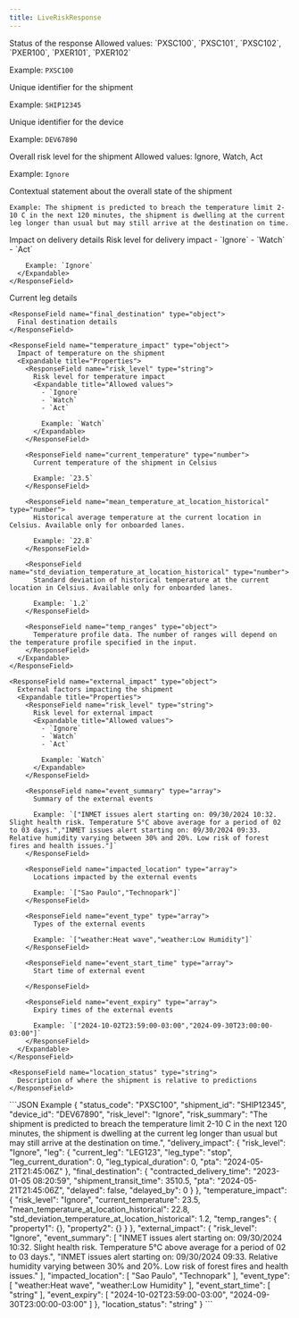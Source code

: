 ---
title: LiveRiskResponse
---

<ResponseField name="status_code" type="string">
Status of the response
Allowed values: `PXSC100`, `PXSC101`, `PXSC102`, `PXER100`, `PXER101`, `PXER102`

Example: `PXSC100`
</ResponseField>

<ResponseField name="shipment_id" type="string">
 Unique identifier for the shipment

Example: `SHIP12345`
</ResponseField>

<ResponseField name="device_id" type="string">
Unique identifier for the device

Example: `DEV67890`
</ResponseField>

<ResponseField name="risk_level" type="string">
Overall risk level for the shipment
Allowed values: Ignore, Watch, Act

Example: `Ignore`
</ResponseField>

<ResponseField name="risk_summary" type="string">
Contextual statement about the overall state of the shipment

`Example: The shipment is predicted to breach the temperature limit 2-10 C in the next 120 minutes, the shipment is dwelling at the current leg longer than usual but may still arrive at the destination on time.`
</ResponseField>

<ResponseField name="delivery_impact" type="object">
  Impact on delivery details
  <Expandable title="Properties">
    <ResponseField name="risk_level" type="string">
      Risk level for delivery impact
      <Expandable title="Allowed values">
        - `Ignore`
        - `Watch`
        - `Act`

        Example: `Ignore`
      </Expandable>
    </ResponseField>
 </Expandable>
</ResponseField>
    <ResponseField name="leg" type="object">
      Current leg details
    </ResponseField>

    <ResponseField name="final_destination" type="object">
      Final destination details
    </ResponseField>

    <ResponseField name="temperature_impact" type="object">
      Impact of temperature on the shipment
      <Expandable title="Properties">
        <ResponseField name="risk_level" type="string">
          Risk level for temperature impact
          <Expandable title="Allowed values">
            - `Ignore`
            - `Watch`
            - `Act`

            Example: `Watch`
          </Expandable>
        </ResponseField>

        <ResponseField name="current_temperature" type="number">
          Current temperature of the shipment in Celsius

          Example: `23.5`
        </ResponseField>

        <ResponseField name="mean_temperature_at_location_historical" type="number">
          Historical average temperature at the current location in Celsius. Available only for onboarded lanes.

          Example: `22.8`
        </ResponseField>

        <ResponseField name="std_deviation_temperature_at_location_historical" type="number">
          Standard deviation of historical temperature at the current location in Celsius. Available only for onboarded lanes.

          Example: `1.2`
        </ResponseField>

        <ResponseField name="temp_ranges" type="object">
          Temperature profile data. The number of ranges will depend on the temperature profile specified in the input.
        </ResponseField>
      </Expandable>
    </ResponseField>

    <ResponseField name="external_impact" type="object">
      External factors impacting the shipment
      <Expandable title="Properties">
        <ResponseField name="risk_level" type="string">
          Risk level for external impact
          <Expandable title="Allowed values">
            - `Ignore`
            - `Watch`
            - `Act`

            Example: `Watch`
          </Expandable>
        </ResponseField>

        <ResponseField name="event_summary" type="array">
          Summary of the external events

          Example: `["INMET issues alert starting on: 09/30/2024 10:32. Slight health risk. Temperature 5°C above average for a period of 02 to 03 days.","INMET issues alert starting on: 09/30/2024 09:33. Relative humidity varying between 30% and 20%. Low risk of forest fires and health issues."]`
        </ResponseField>

        <ResponseField name="impacted_location" type="array">
          Locations impacted by the external events

          Example: `["Sao Paulo","Technopark"]`
        </ResponseField>

        <ResponseField name="event_type" type="array">
          Types of the external events

          Example: `["weather:Heat wave","weather:Low Humidity"]`
        </ResponseField>

        <ResponseField name="event_start_time" type="array">
          Start time of external event

        </ResponseField>

        <ResponseField name="event_expiry" type="array">
          Expiry times of the external events

          Example: `["2024-10-02T23:59:00-03:00","2024-09-30T23:00:00-03:00"]`
        </ResponseField>
      </Expandable>
    </ResponseField>

    <ResponseField name="location_status" type="string">
      Description of where the shipment is relative to predictions
    </ResponseField>

<ResponseExample>
  ```JSON Example
{
  "status_code": "PXSC100",
  "shipment_id": "SHIP12345",
  "device_id": "DEV67890",
  "risk_level": "Ignore",
  "risk_summary": "The shipment is predicted to breach the temperature limit 2-10 C in the next 120 minutes, the shipment is dwelling at the current leg longer than usual but may still arrive at the destination on time.",
  "delivery_impact": {
    "risk_level": "Ignore",
    "leg": {
      "current_leg": "LEG123",
      "leg_type": "stop",
      "leg_current_duration": 0,
      "leg_typical_duration": 0,
      "pta": "2024-05-21T21:45:06Z"
    },
    "final_destination": {
      "contracted_delivery_time": "2023-01-05 08:20:59",
      "shipment_transit_time": 3510.5,
      "pta": "2024-05-21T21:45:06Z",
      "delayed": false,
      "delayed_by": 0
    }
  },
  "temperature_impact": {
    "risk_level": "Ignore",
    "current_temperature": 23.5,
    "mean_temperature_at_location_historical": 22.8,
    "std_deviation_temperature_at_location_historical": 1.2,
    "temp_ranges": {
      "property1": {},
      "property2": {}
    }
  },
  "external_impact": {
    "risk_level": "Ignore",
    "event_summary": [
      "INMET issues alert starting on: 09/30/2024 10:32. Slight health risk. Temperature 5°C above average for a period of 02 to 03 days.",
      "INMET issues alert starting on: 09/30/2024 09:33. Relative humidity varying between 30% and 20%. Low risk of forest fires and health issues."
    ],
    "impacted_location": [
      "Sao Paulo",
      "Technopark"
    ],
    "event_type": [
      "weather:Heat wave",
      "weather:Low Humidity"
    ],
    "event_start_time": [
      "string"
    ],
    "event_expiry": [
      "2024-10-02T23:59:00-03:00",
      "2024-09-30T23:00:00-03:00"
    ]
  },
  "location_status": "string"
}
```
</ResponseExample>

